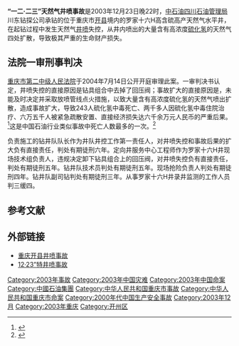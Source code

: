 '''“一二·二三”天然气井喷事故'''是2003年12月23日晚22时，[[中石油|中石油]][[四川石油管理局|四川石油管理局]]川东钻探公司承钻的位于重庆市[[开县|开县]]境内的罗家十六H高含硫高产天然气水平井，在起钻过程中发生天然气[[井喷|井喷]]失控，从井内喷出的大量含有高浓度[[硫化氢|硫化氢]]的天然气四处扩散，导致极其严重的生命财产损失。

==法院一审刑事判决==
[[重庆市第二中级人民法院|重庆市第二中级人民法院]]于2004年7月14日公开开庭审理此案。一审判决书认定，井喷失控的直接原因是钻具组合中去掉了回压阀；事故扩大的直接原因是，未能及时决定并采取放喷管线点火措施，以致大量含有高浓度硫化氢的天然气喷出扩散，造成事故扩大，导致243人硫化氢中毒死亡、两千多人因硫化氢中毒住院治疗、六万五千人被紧急疏散安置、直接经济损失达六千余万元人民币的严重后果。<ref>{{Cite web |url=http://news.sohu.com/20040905/n221885433.shtml |title=《开县井喷事故宣判》新华社2004年9月4日 |accessdate=2017年3月30日 |archive-date=2019年1月16日 |archive-url=https://web.archive.org/web/20190116034212/http://news.sohu.com/20040905/n221885433.shtml |dead-url=no }}</ref>这是中国石油行业类似事故中死亡人数最多的一次。<ref>{{cite web |title=图文：开县廖家正在安葬在井喷事故中死难的亲人 |url=http://news.sina.com.cn/c/p/2005-08-19/18197544337.shtml |website=新浪 |accessdate=2020-12-23 |date=2005-08-19 |archive-date=2012-01-27 |archive-url=https://web.archive.org/web/20120127080242/http://news.sina.com.cn/c/p/2005-08-19/18197544337.shtml |dead-url=no }}</ref>

负责施工的钻井队队长作为井队井控工作第一责任人，对井喷失控和事故后果的扩大负有直接责任，判处有期徒刑六年。定向井服务中心工程师作为罗家十六H井现场技术组负责人，违规决定卸下钻具组合上的回压阀，对井喷失控负有直接责任，判处有期徒刑五年。钻井队技术员判处有期徒刑五年。现场抢险负责人判处有期徒刑四年。钻井队副司钻判处有期徒刑三年。从事罗家十六H井录井监测的工作人员判三缓四。

==参考文献==
{{reflist}}

== 外部链接 ==
*[http://news.sina.com.cn/z/chongqingjingpen/ 重庆开县井喷事故]{{Wayback|url=http://news.sina.com.cn/z/chongqingjingpen/ |date=20050308023535 }}
*[http://www.xinhuanet.com/newscenter/jp/ 12·23”特井喷事故]{{Wayback|url=http://www.xinhuanet.com/newscenter/jp/ |date=20051118050016 }}

[[Category:2003年事故|Category:2003年事故]]
[[Category:2003年中国灾难|Category:2003年中国灾难]]
[[Category:2003年中国命案|Category:2003年中国命案]]
[[Category:中國石油集團|Category:中國石油集團]]
[[Category:中华人民共和国重庆市事故|Category:中华人民共和国重庆市事故]]
[[Category:中华人民共和国重庆市命案|Category:中华人民共和国重庆市命案]]
[[Category:2000年代中国生产安全事故|Category:2000年代中国生产安全事故]]
[[Category:2003年12月|Category:2003年12月]]
[[Category:2003年重庆|Category:2003年重庆]]
[[Category:开州区|Category:开州区]]